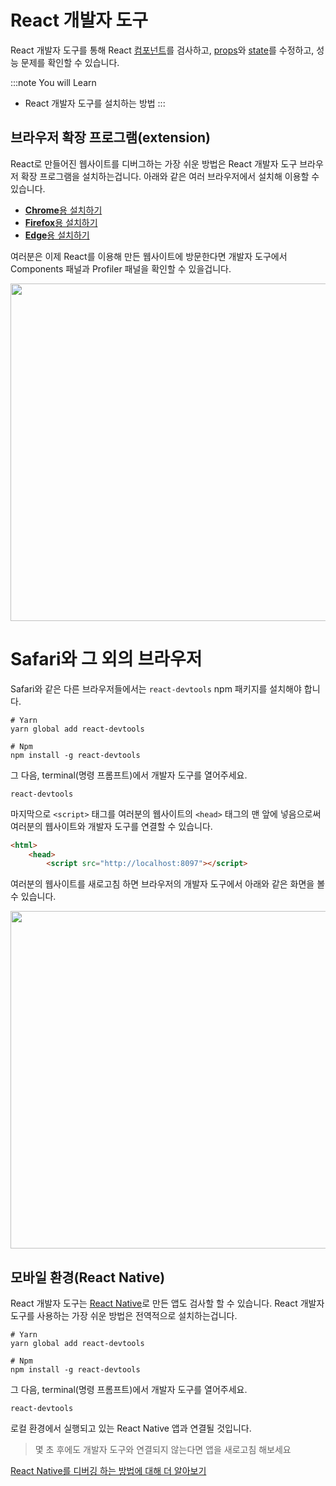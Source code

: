 
# React 개발자 도구

React 개발자 도구를 통해 React [컴포넌트](https://beta.reactjs.org/learn/your-first-component)를 검사하고, [props](https://beta.reactjs.org/learn/passing-props-to-a-component)와 [state](https://beta.reactjs.org/learn/state-a-components-memory)를 수정하고, 성능 문제를 확인할 수 있습니다.

:::note You will Learn

- React 개발자 도구를 설치하는 방법
:::

## 브라우저 확장 프로그램(extension)
React로 만들어진 웹사이트를 디버그하는 가장 쉬운 방법은 React 개발자 도구 브라우저 확장 프로그램을 설치하는겁니다. 아래와 같은 여러 브라우저에서 설치해 이용할 수 있습니다.
- [**Chrome**용 설치하기](https://chrome.google.com/webstore/detail/react-developer-tools/fmkadmapgofadopljbjfkapdkoienihi?hl=en)
- [**Firefox**용 설치하기](https://addons.mozilla.org/en-US/firefox/addon/react-devtools/)
- [**Edge**용 설치하기](https://microsoftedge.microsoft.com/addons/detail/react-developer-tools/gpphkfbcpidddadnkolkpfckpihlkkil)

여러분은 이제 React를 이용해 만든 웹사이트에 방문한다면 개발자 도구에서 Components 패널과 Profiler 패널을 확인할 수 있을겁니다.

<img src="https://beta.reactjs.org/images/docs/react-devtools-extension.png" width="540" />


# Safari와 그 외의 브라우저
Safari와 같은 다른 브라우저들에서는 `react-devtools` npm 패키지를 설치해야 합니다.
```shell
# Yarn
yarn global add react-devtools

# Npm
npm install -g react-devtools
```
그 다음, terminal(명령 프롬프트)에서 개발자 도구를 열어주세요.
```shell
react-devtools
```
마지막으로 `<script>` 태그를 여러분의 웹사이트의 `<head>` 태그의 맨 앞에 넣음으로써 여러분의 웹사이트와 개발자 도구를 연결할 수 있습니다.

```html
<html>
    <head>
        <script src="http://localhost:8097"></script>
```
여러분의 웹사이트를 새로고침 하면 브라우저의 개발자 도구에서 아래와 같은 화면을 볼 수 있습니다.

<img src="https://beta.reactjs.org/images/docs/react-devtools-standalone.png" width="540" />

## 모바일 환경(React Native)
React 개발자 도구는 [React Native](https://reactnative.dev/)로 만든 앱도 검사할 할 수 있습니다.
React 개발자 도구를 사용하는 가장 쉬운 방법은 전역적으로 설치하는겁니다.
```shell
# Yarn
yarn global add react-devtools

# Npm
npm install -g react-devtools
```
그 다음, terminal(명령 프롬프트)에서 개발자 도구를 열어주세요.
```shell
react-devtools
```
로컬 환경에서 실행되고 있는 React Native 앱과 연결될 것입니다.

> 몇 초 후에도 개발자 도구와 연결되지 않는다면 앱을 새로고침 해보세요

[React Native를 디버깅 하는 방법에 대해 더 알아보기](https://reactnative.dev/docs/debugging)
